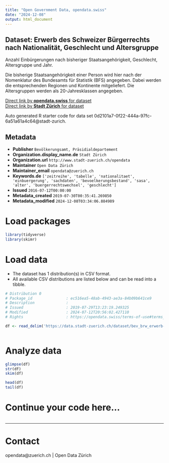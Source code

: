 ```yaml
---
title: "Open Government Data, opendata.swiss"
date: "2024-12-08"
output: html_document
---
```


## Dataset: Erwerb des Schweizer Bürgerrechts nach Nationalität, Geschlecht und Altersgruppe


Anzahl Einbürgerungen nach bisheriger Staatsangehörigkeit, Geschlecht, Altersgruppe und Jahr.

Die bisherige Staatsangehörigkeit einer Person wird hier nach der Nomenklatur des Bundesamts für Statistik (BFS) angegeben. Dabei werden die entsprechenden Regionen und Kontinente mitgeliefert. Die Altersgruppen werden als 20-Jahresklassen angegeben.


[Direct link by **opendata.swiss** for dataset](https://opendata.swiss/de/dataset/erwerb-des-schweizer-burgerrechts-nach-nationalitat-geschlecht-und-altersgruppe-seit-19932)<br>
[Direct link by **Stadt Zürich** for dataset](https://data.stadt-zuerich.ch/dataset/bev_brw_erwerb-ch-buergerrecht_nat_geschl_ag_od3600)

Auto generated R starter code for data set 0d2101a7-0f22-444a-97fc-6a51a61a4c64@stadt-zurich.

## Metadata

- **Publisher** `Bevölkerungsamt, Präsidialdepartement`
- **Organization.display_name.de** `Stadt Zürich`
- **Organization.url** `http://www.stadt-zuerich.ch/opendata`
- **Maintainer** `Open Data Zürich`
- **Maintainer_email** `opendata@zuerich.ch`
- **Keywords.de** `['zeitreihe', 'tabelle', 'nationalitaet', 'einbuergerung', 'sachdaten', 'bevoelkerungsbestand', 'sasa', 'alter', 'buergerrechtswechsel', 'geschlecht']`
- **Issued** `2016-07-12T00:00:00`
- **Metadata_created** `2019-07-30T00:35:41.269850`
- **Metadata_modified** `2024-12-08T03:34:06.884989`


# Load packages

```r

library(tidyverse)
library(skimr)

```

# Load data

-   The dataset has 1 distribution(s) in CSV format.
-   All available CSV distributions are listed below and can be read into a tibble.

```r

# Distribution 0
# Package_id               : ec516ea5-48ab-4943-ae3a-84b09b641ce9
# Description              : 
# Issued                   : 2019-07-29T13:23:19.249325
# Modified                 : 2024-07-12T20:56:02.427110
# Rights                   : https://opendata.swiss/terms-of-use#terms_open

df <- read_delim('https://data.stadt-zuerich.ch/dataset/bev_brw_erwerb-ch-buergerrecht_nat_geschl_ag_od3600/download/BEV360OD3600.csv')



```

# Analyze data

```r

glimpse(df)
str(df)
skim(df)

head(df)
tail(df)

```

# Continue your code here...

```r

```

------------------------------------------------------------------------

# Contact

opendata@zuerich.ch | Open Data Zürich
